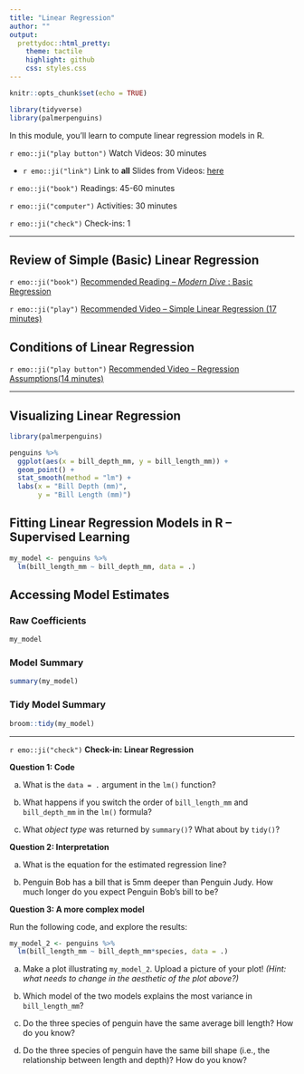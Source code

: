 ```yaml
---
title: "Linear Regression"
author: ""
output:
  prettydoc::html_pretty:
    theme: tactile
    highlight: github
    css: styles.css
---
```


```r
knitr::opts_chunk$set(echo = TRUE)
```

```r
library(tidyverse)
library(palmerpenguins)
```

In this module, you'll learn to compute linear regression models in R.  

`r emo::ji("play button")` Watch Videos: 30 minutes

  * `r emo::ji("link")` Link to **all** Slides from Videos: [here](https://app.box.com/s/zcnbbt2xepty8ztg56ikdgdxz8oiyvws)

`r emo::ji("book")` Readings: 45-60 minutes   

`r emo::ji("computer")` Activities: 30 minutes  
  
`r emo::ji("check")` Check-ins: 1

---

## Review of Simple (Basic) Linear Regression

`r emo::ji("book")` [Recommended Reading -- _Modern Dive _: Basic Regression](https://moderndive.com/5-regression.html)

`r emo::ji("play")` [Recommended Video -- Simple Linear Regression (17 minutes)](https://www.youtube.com/watch?v=1IMpg1ukMpY)


## Conditions of Linear Regression

`r emo::ji("play button")` [Recommended Video -- Regression Assumptions(14 minutes)](https://www.youtube.com/watch?v=LD3OSSVxKMU)

---

## Visualizing Linear Regression

```r
library(palmerpenguins)

penguins %>%
  ggplot(aes(x = bill_depth_mm, y = bill_length_mm)) +
  geom_point() +
  stat_smooth(method = "lm") + 
  labs(x = "Bill Depth (mm)", 
       y = "Bill Length (mm)")
```

## Fitting Linear Regression Models in R -- Supervised Learning

```r
my_model <- penguins %>%
  lm(bill_length_mm ~ bill_depth_mm, data = .)
```

## Accessing Model Estimates

### Raw Coefficients 

```r
my_model
```

### Model Summary

```r
summary(my_model)
```

### Tidy Model Summary

```r
broom::tidy(my_model) 
```

---

`r emo::ji("check")` **Check-in: Linear Regression**

**Question 1: Code**

a) What is the `data = .` argument in the `lm()` function?

b) What happens if you switch the order of `bill_length_mm` and `bill_depth_mm`
in the `lm()` formula?

c) What *object type* was returned by `summary()`?  What about by `tidy()`?


**Question 2: Interpretation**

a) What is the equation for the estimated regression line?

b) Penguin Bob has a bill that is 5mm deeper than Penguin Judy. How much longer
do you expect Penguin Bob's bill to be?


**Question 3: A more complex model**

Run the following code, and explore the results:

```r
my_model_2 <- penguins %>%
  lm(bill_length_mm ~ bill_depth_mm*species, data = .)
```


a) Make a plot illustrating `my_model_2`. Upload a picture of your plot! 
*(Hint: what needs to change in the aesthetic of the plot above?)*

b) Which model of the two models explains the most variance in `bill_length_mm`?

c) Do the three species of penguin have the same average bill length?  How do
you know?

d) Do the three species of penguin have the same bill shape (i.e., the
relationship between length and depth)?  How do you know?